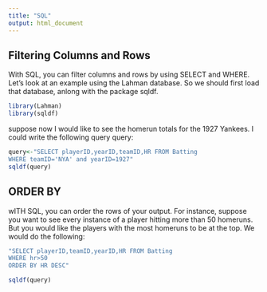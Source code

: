 ```yaml
---
title: "SQL"
output: html_document
---
```

## Filtering Columns and Rows

With SQL, you can filter columns and rows by using SELECT and WHERE.  Let's look at an example using the Lahman database. So we should first load that database, anlong with the package sqldf.

```r
library(Lahman)
library(sqldf)
```
suppose now I would like to see the homerun totals for the 1927 Yankees.  I could write the following query
query:

```r
query<-"SELECT playerID,yearID,teamID,HR FROM Batting
WHERE teamID='NYA' and yearID=1927"
sqldf(query)
```




## ORDER BY

wITH SQL, you can order the rows of your output. For instance, suppose you want to see every instance of a player hitting more than 50 homeruns.  But you would like the players with the most homeruns to be at the top.  We would do the following:

```r
"SELECT playerID,teamID,yearID,HR FROM Batting
WHERE hr>50
ORDER BY HR DESC"

sqldf(query)
```

